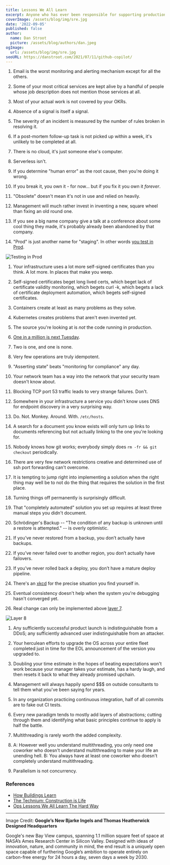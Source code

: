 ```yaml
---
title: Lessons We All Learn
excerpt: Anyone who has ever been responsible for supporting production systems learns some things along the way. For example...
coverImage: /assets/blog/img/sre.jpg
date: '2022-09-05'
published: false
author:
  name: Dan Stroot
  picture: /assets/blog/authors/dan.jpeg
ogImage:
  url: /assets/blog/img/sre.jpg
seoURL: https://danstroot.com/2021/07/11/github-copilot/
---
```


1. Email is the worst monitoring and alerting mechanism except for all the others.

1. Some of your most critical services are kept alive by a handful of people whose job description does not mention those services at all.

1. Most of your actual work is not covered by your OKRs.

1. Absence of a signal is itself a signal.

1. The severity of an incident is measured by the number of rules broken in resolving it.

1. If a post-mortem follow-up task is not picked up within a week, it's unlikely to be completed at all.

1. There is no cloud, it's just someone else's computer.

1. Serverless isn't.

1. If you determine "human error" as the root cause, then you're doing it wrong.

1. If you break it, you own it - for now... but if you fix it you own it _forever_.

1. "Obsolete" doesn't mean it's not in use and relied on heavily.

1. Management will much rather invest in inventing a new, square wheel than fixing an old round one.

1. If you see a big name company give a talk at a conference about some cool thing they made, it's probably already been abandoned by that company.

1. "Prod" is just another name for "staging". In other words [you test in Prod](https://increment.com/testing/i-test-in-production/). 

![Testing in Prod](/assets/blog/img/prod_testing.jpg)

1. Your infrastructure uses a lot more self-signed certificates than you think. A lot more. In places that make you weep.

1. Self-signed certificates beget long lived certs, which beget lack of certificate validity monitoring, which begets curl -k, which begets a lack of certificate deployment automation, which begets self-signed certificates.

1. Containers create at least as many problems as they solve. 

1. Kubernetes creates problems that aren't even invented yet. 

1. The source you're looking at is _not_ the code running in production.

1. [One in a million is next Tuesday](https://docs.microsoft.com/en-us/archive/blogs/larryosterman/one-in-a-million-is-next-tuesday).

1. Two is one, and one is none.

1. Very few operations are truly idempotent.

1. "Asserting state" beats "monitoring for compliance" any day.

1. Your network team has a way into the network that your security team doesn't know about.

1. Blocking TCP port 53 traffic leads to very strange failures. Don't.

1. Somewhere in your infrastructure a service you didn't know uses DNS for endpoint discovery in a very surprising way.

1. Do. Not. Monkey. Around. With. `/etc/hosts`.

1. A search for a document you know exists will only turn up links to documents referencing but not actually linking to the one you're looking for.

1. Nobody knows how git works; everybody simply does `rm -fr && git checkout` periodically.

1. There are very few network restrictions creative and determined use of ssh port forwarding can't overcome.

1. It is tempting to jump right into implementing a solution when the right thing may well be to not do the thing that requires the solution in the first place.

1. Turning things off permanently is surprisingly difficult.

1. That "completely automated" solution you set up requires at least three manual steps you didn't document.

1. Schrödinger's Backup -- "The condition of any backup is unknown until a restore is attempted." -- is overly optimistic.

1. If you’ve never restored from a backup, you don’t actually have backups. 

1. If you’ve never failed over to another region, you don’t actually have failovers. 

1. If you’ve never rolled back a deploy, you don’t have a mature deploy pipeline. 

1. There's an [xkcd](https://xkcd.com/) for the precise situation you find yourself in. 

1. Eventual consistency doesn't help when the system you're debugging hasn't converged yet.

1. Real change can only be implemented above [layer 7](https://en.wikipedia.org/wiki/OSI_model).

![Layer 8](/assets/blog/img/layer8.jpg)

1. Any sufficiently successful product launch is indistinguishable from a DDoS; any sufficiently advanced user indistinguishable from an attacker.

1. Your herculean efforts to upgrade the OS across your entire fleet completed just in time for the EOL announcement of the version you upgraded to.

1. Doubling your time estimate in the hopes of beating expectations won't work because your manager takes your estimate, has a hardy laugh, and then resets it back to what they already promised upchain.

1. Management will always happily spend $$$ on outside consultants to tell them what you've been saying for years.

1. In any organization practicing continuous integration, half of all commits are to fake out CI tests.

1. Every new paradigm tends to mostly add layers of abstractions; cutting through them and identifying what basic principles continue to apply is half the battle.

1. Multithreading is rarely worth the added complexity.

1. A: However well you understand multithreading, you only need one coworker who doesn't understand multithreading to make your life an unending hell. B: You always have at least one coworker who doesn't completely understand multithreading.

1. Parallelism is not concurrency.

### References

- [How Buildings Learn](https://www.amazon.com/How-Buildings-Learn-Stewart-Brand/dp/0140139966)
- [The Technium: Construction is Life](https://kk.org/thetechnium/construction-is-life/)
- [Ops Lessons We All Learn The Hard Way](https://www.netmeister.org/blog/ops-lessons.html)

---

Image Credit: **Google’s New Bjarke Ingels and Thomas Heatherwick Designed Headquarters**

<span className="text-sm">
Google's new Bay View campus, spanning 1.1 million square feet of space at NASA’s Ames Research Center in Silicon Valley. Designed with ideas of innovation, nature, and community in mind, the end result is a uniquely open space capable of furthering Google’s ambition to operate entirely on carbon-free energy for 24 hours a day, seven days a week by 2030.
</span>

